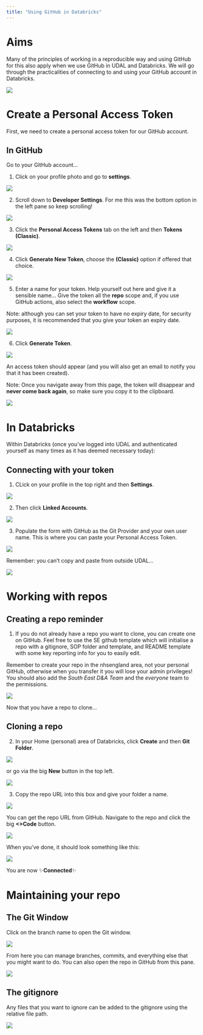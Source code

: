 ```yaml
---
title: "Using GitHub in Databricks"
---
```


# Aims

Many of the principles of working in a reproducible way and using GitHub for this also apply when we use GitHub in UDAL and Databricks. We will go through the practicalities of connecting to and using your GitHub account in Databricks.

![](https://media2.giphy.com/media/v1.Y2lkPTc5MGI3NjExZ2NxNDAxazQzNmRmb2R6NGdlM2d1azRpbDhlNWZlaXNkMmJ2Y2J5byZlcD12MV9pbnRlcm5hbF9naWZfYnlfaWQmY3Q9Zw/11thnyggFkrmmc/giphy.gif){fig-align="center"}

# Create a Personal Access Token

First, we need to create a personal access token for our GitHub account. 

## In GitHub 

Go to your GitHub account...

1.  Click on your profile photo and go to **settings**.

![](pics/databricks-pat-1.PNG)

2.  Scroll down to **Developer Settings**. For me this was the bottom option in the left pane so keep scrolling!

![](pics/databricks-pat-2.PNG)

3.  Click the **Personal Access Tokens** tab on the left and then **Tokens (Classic)**.

![](pics/databricks-pat-3.PNG)

4.  Click **Generate New Token**, choose the **(Classic)** option if offered that choice.

![](pics/databricks-pat-4.PNG)

5.  Enter a name for your token. Help yourself out here and give it a sensible name... Give the token all the **repo** scope and, if you use GitHub actions, also select the **workflow** scope.

::: callout-tip
Note: although you can set your token to have no expiry date, for security purposes, it is recommended that you give your token an expiry date.
:::

![](pics/databricks-pat-5.PNG)

6.  Click **Generate Token**.

![](pics/databricks-pat-6.PNG)

An access token should appear (and you will also get an email to notify you that it has been created).

::: callout-important
Note: Once you navigate away from this page, the token will disappear and **never come back again**, so make sure you copy it to the clipboard.
:::

![](pics/databricks-pat-7.PNG)

# In Databricks

Within Databricks (once you've logged into UDAL and authenticated yourself as many times as it has deemed necessary today):

## Connecting with your token

1.  CLick on your profile in the top right and then **Settings**.

![](pics/databricks-db-1.PNG)

2.  Then click **Linked Accounts**.

![](pics/databricks-db-2.PNG)

3.  Populate the form with GitHub as the Git Provider and your own user name. This is where you can paste your Personal Access Token.

![](pics/databricks-db-3.PNG)

::: callout-tip
Remember: you can't copy and paste from outside UDAL...
:::

![](https://media.giphy.com/media/v1.Y2lkPTc5MGI3NjExcjVlNTlqaGhlOXF1b29la3d2bHdhcmwzOGp2MXRjbGV5aHp0b3N0dyZlcD12MV9naWZzX3NlYXJjaCZjdD1n/MIjrTt2chAJzF2fzL5/giphy.gif){fig-align="center"}

# Working with repos

## Creating a repo reminder

1.  If you do not already have a repo you want to clone, you can create one on GitHub. Feel free to use the SE github template which will initialise a repo with a gitignore, SOP folder and template, and README template with some key reporting info for you to easily edit.

::: callout-important 
Remember to create your repo in the nhsengland area, not your personal GitHub, otherwise when you transfer it you will lose your admin privileges! You should also add the *South East D&A Team* and the *everyone* team to the permissions.
:::

![](pics/databricks-template-1.PNG)

Now that you have a repo to clone...

## Cloning a repo

2. In your Home (personal) area of Databricks, click **Create** and then **Git Folder**. 

![](pics/databricks-git-1.PNG)

or go via the big **New** button in the top left. 

![](pics/databricks-git-2.PNG)

3. Copy the repo URL into this box and give your folder a name. 

![](pics/databricks-git-3.PNG)

You can get the repo URL from GitHub. Navigate to the repo and click the big **<>Code** button. 

![](pics/databricks-git-4.PNG)

When you've done, it should look something like this:

![](pics/databricks-git-5.PNG)

You are now ✨**Connected**✨

# Maintaining your repo

## The Git Window

Click on the branch name to open the Git window.

![](pics/databricks-git-6.PNG)

From here you can manage branches, commits, and everything else that you might want to do. You can also open the repo in GitHub from this pane.

![](pics/databricks-git-7.PNG)

## The gitignore

Any files that you want to ignore can be added to the gitignore using the relative file path.

![](pics/databricks-gitignore-1.PNG)
